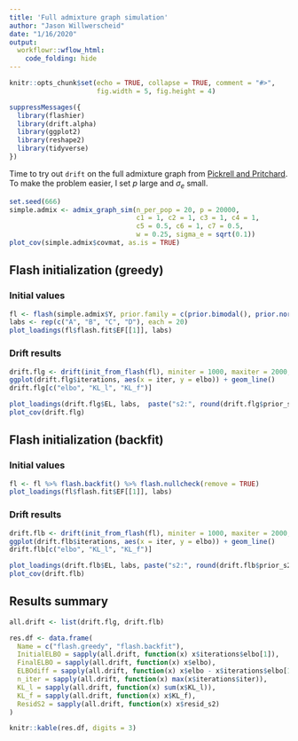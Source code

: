 ```yaml
---
title: 'Full admixture graph simulation'
author: "Jason Willwerscheid"
date: "1/16/2020"
output:
  workflowr::wflow_html:
    code_folding: hide
---
```


```r
knitr::opts_chunk$set(echo = TRUE, collapse = TRUE, comment = "#>",
                      fig.width = 5, fig.height = 4)
```

```r
suppressMessages({
  library(flashier)
  library(drift.alpha)
  library(ggplot2)
  library(reshape2)
  library(tidyverse)
})
```

Time to try out `drift` on the full admixture graph from [Pickrell and Pritchard](https://journals.plos.org/plosgenetics/article?id=10.1371/journal.pgen.1002967). To make the problem easier, I set $p$ large and $\sigma_e$ small.

```r
set.seed(666)
simple.admix <- admix_graph_sim(n_per_pop = 20, p = 20000, 
                                c1 = 1, c2 = 1, c3 = 1, c4 = 1,
                                c5 = 0.5, c6 = 1, c7 = 0.5,
                                w = 0.25, sigma_e = sqrt(0.1))
plot_cov(simple.admix$covmat, as.is = TRUE)
```

## Flash initialization (greedy)

### Initial values

```r
fl <- flash(simple.admix$Y, prior.family = c(prior.bimodal(), prior.normal()))
labs <- rep(c("A", "B", "C", "D"), each = 20)
plot_loadings(fl$flash.fit$EF[[1]], labs)
```

### Drift results

```r
drift.flg <- drift(init_from_flash(fl), miniter = 1000, maxiter = 2000, tol = 0.005, verbose = FALSE)
ggplot(drift.flg$iterations, aes(x = iter, y = elbo)) + geom_line()
drift.flg[c("elbo", "KL_l", "KL_f")]

plot_loadings(drift.flg$EL, labs,  paste("s2:", round(drift.flg$prior_s2, 2)))
plot_cov(drift.flg)
```

## Flash initialization (backfit)

### Initial values

```r
fl <- fl %>% flash.backfit() %>% flash.nullcheck(remove = TRUE)
plot_loadings(fl$flash.fit$EF[[1]], labs)
```

### Drift results

```r
drift.flb <- drift(init_from_flash(fl), miniter = 1000, maxiter = 2000, tol = 0.005, verbose = FALSE)
ggplot(drift.flb$iterations, aes(x = iter, y = elbo)) + geom_line()
drift.flb[c("elbo", "KL_l", "KL_f")]

plot_loadings(drift.flb$EL, labs, paste("s2:", round(drift.flb$prior_s2, 2)))
plot_cov(drift.flb)
```

## Results summary

```r
all.drift <- list(drift.flg, drift.flb)

res.df <- data.frame(
  Name = c("flash.greedy", "flash.backfit"),
  InitialELBO = sapply(all.drift, function(x) x$iterations$elbo[1]),
  FinalELBO = sapply(all.drift, function(x) x$elbo),
  ELBOdiff = sapply(all.drift, function(x) x$elbo - x$iterations$elbo[1]),
  n_iter = sapply(all.drift, function(x) max(x$iterations$iter)),
  KL_l = sapply(all.drift, function(x) sum(x$KL_l)),
  KL_f = sapply(all.drift, function(x) x$KL_f),
  ResidS2 = sapply(all.drift, function(x) x$resid_s2)
)

knitr::kable(res.df, digits = 3)
```

